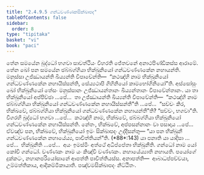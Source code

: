 ```yaml
---
title: "2.4.9.5 ගන්ධවණ්ණකසික්ඛාපද"
tableOfContents: false
sidebar:
  order: 8
type: "tipitaka"
basket: "vi"
book: "paci"
---
```



<DynamicBreadcrumb />

<Division number="1198" book="paci">

<Paragraph number="3469" book="paci">
තේන සමයේන බුද්ධෝ භගවා සාවත්ථියං විහරති ජේතවනේ අනාථපිණ්ඩිකස්ස ආරාමේ. තේන ඛෝ පන සමයේන ඡබ්බග්ගියා භික්ඛුනියෝ ගන්ධවණ්ණකේන නහායන්ති. මනුස්සා උජ්ඣායන්ති ඛිය්‍යන්ති විපාචේන්ති—  “කථඤ්හි නාම භික්ඛුනියෝ ගන්ධවණ්ණකේන නහායිස්සන්ති, සේය්‍යථාපි ගිහිනියෝ කාමභෝගිනියෝ”ති.
</Paragraph>

<Paragraph number="3470" book="paci">
අස්සෝසුං ඛෝ භික්ඛුනියෝ තේසං මනුස්සානං උජ්ඣායන්තානං ඛිය්‍යන්තානං විපාචේන්තානං. යා තා භික්ඛුනියෝ අප්පිච්ඡා …පේ…  තා උජ්ඣායන්ති ඛිය්‍යන්ති විපාචේන්ති—  “කථඤ්හි නාම ඡබ්බග්ගියා භික්ඛුනියෝ ගන්ධවණ්ණකේන නහායිස්සන්තී”ති …පේ…  “සච්චං කිර, භික්ඛවේ, ඡබ්බග්ගියා භික්ඛුනියෝ ගන්ධවණ්ණකේන නහායන්තී”ති? “සච්චං, භගවා”ති. විගරහි බුද්ධෝ භගවා …පේ…  කථඤ්හි නාම, භික්ඛවේ, ඡබ්බග්ගියා භික්ඛුනියෝ ගන්ධවණ්ණකේන නහායිස්සන්ති. නේතං, භික්ඛවේ, අප්පසන්නානං වා පසාදාය …පේ…  ඒවඤ්ච පන, භික්ඛවේ, භික්ඛුනියෝ ඉමං සික්ඛාපදං උද්දිසන්තු—
</Paragraph>

</Division>
<Division number="1199" book="paci">

<Paragraph number="3471" book="paci">
<Emphasis>“යා පන භික්ඛුනී ගන්ධවණ්ණකේන නහායේය්‍ය, පාචිත්තියන්”</Emphasis>ති. (*88*:<Emphasis>143</Emphasis>)
</Paragraph>

</Division>
<Division number="1200" book="paci">

<Paragraph number="3472" book="paci">
<Emphasis>යා පනා</Emphasis>ති යා යාදිසා …පේ…  <Emphasis>භික්ඛුනී</Emphasis>ති …පේ…  අයං ඉමස්මිං අත්ථේ අධිප්පේතා භික්ඛුනීති.
</Paragraph>

<Paragraph number="3473" book="paci">
<Emphasis>ගන්ධෝ</Emphasis> නාම යෝ කෝචි ගන්ධෝ. <Emphasis>වණ්ණකං</Emphasis> නාම යං කිඤ්චි වණ්ණකං. <Emphasis>නහායේය්‍යා</Emphasis>ති නහායති. පයෝගේ දුක්කටං, නහානපරියෝසානේ ආපත්ති පාචිත්තියස්ස.
</Paragraph>

</Division>
<Division number="1201" book="paci">

<Paragraph number="3474" book="paci">
අනාපත්ති—  ආබාධප්පච්චයා, උම්මත්තිකාය, ආදිකම්මිකායාති.

</Paragraph>
</Division>

<Paragraph number="3475" type="center" book="paci">
පඤ්චමසික්ඛාපදං නිට්ඨිතං.
</Paragraph>